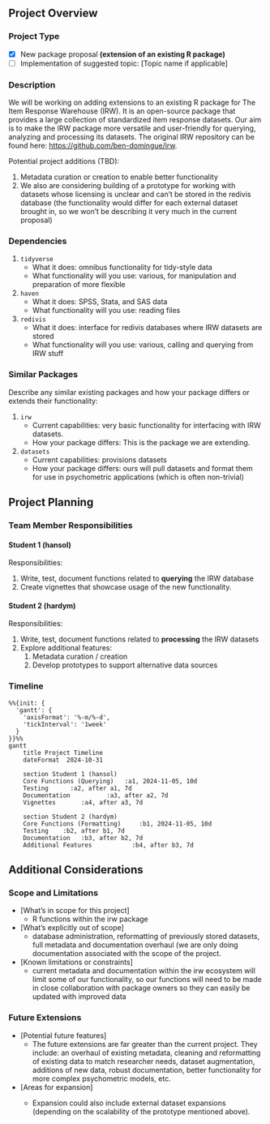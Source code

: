 ## Project Overview

### Project Type

-   [x] New package proposal **(extension of an existing R package)**
-   [ ] Implementation of suggested topic: \[Topic name if applicable\]

### Description

We will be working on adding extensions to an existing R package for The Item Response Warehouse (IRW). It is an open-source package that provides a large collection of standardized item response datasets. Our aim is to make the IRW package more versatile and user-friendly for querying, analyzing and processing its datasets. The original IRW repository can be found here: <https://github.com/ben-domingue/irw>.

Potential project additions (TBD):

1.  Metadata curation or creation to enable better functionality
2.  We also are considering building of a prototype for working with datasets whose licensing is unclear and can’t be stored in the redivis database (the functionality would differ for each external dataset brought in, so we won’t be describing it very much in the current proposal)

### Dependencies

1.  `tidyverse`
    -   What it does: omnibus functionality for tidy-style data
    -   What functionality will you use: various, for manipulation and preparation of more flexible
2.  `haven`
    -   What it does: SPSS, Stata, and SAS data
    -   What functionality will you use: reading files
3.  `redivis`
    -   What it does: interface for redivis databases where IRW datasets are stored
    -   What functionality will you use: various, calling and querying from IRW stuff

### Similar Packages

Describe any similar existing packages and how your package differs or extends their functionality:

1.  `irw`
    -   Current capabilities: very basic functionality for interfacing with IRW datasets.
    -   How your package differs: This is the package we are extending.
2.  `datasets`
    -   Current capabilities: provisions datasets
    -   How your package differs: ours will pull datasets and format them for use in psychometric applications (which is often non-trivial)

## Project Planning

### Team Member Responsibilities

#### Student 1 (hansol)

Responsibilities:

1.  Write, test, document functions related to **querying** the IRW database
2.  Create vignettes that showcase usage of the new functionality.

#### Student 2 (hardym)

Responsibilities:

1.  Write, test, document functions related to **processing** the IRW datasets
2.  Explore additional features:
    1.  Metadata curation / creation 
    2.  Develop prototypes to support alternative data sources

### Timeline

```mermaid
%%{init: {
  'gantt': {
    'axisFormat': '%-m/%-d',
    'tickInterval': '1week'
  }
}}%%
gantt
    title Project Timeline
    dateFormat  2024-10-31
    
    section Student 1 (hansol)
    Core Functions (Querying)   :a1, 2024-11-05, 10d
    Testing      :a2, after a1, 7d
    Documentation          :a3, after a2, 7d
    Vignettes       :a4, after a3, 7d
    
    section Student 2 (hardym)
    Core Functions (Formatting)     :b1, 2024-11-05, 10d
    Testing    :b2, after b1, 7d
    Documentation   :b3, after b2, 7d
    Additional Features           :b4, after b3, 7d
```

## Additional Considerations

### Scope and Limitations

-   \[What's in scope for this project\]
    -   R functions within the irw package
-   \[What's explicitly out of scope\]
    -   database administration, reformatting of previously stored datasets, full metadata and documentation overhaul (we are only doing documentation associated with the scope of the project.
-   \[Known limitations or constraints\]
    -   current metadata and documentation within the irw ecosystem will limit some of our functionality, so our functions will need to be made in close collaboration with package owners so they can easily be updated with improved data

### Future Extensions

-   \[Potential future features\]
    -   The future extensions are far greater than the current project. They include: an overhaul of existing metadata, cleaning and reformatting of existing data to match researcher needs, dataset augmentation, additions of new data, robust documentation, better functionality for more complex psychometric models, etc.
-   \[Areas for expansion\]
    -   Expansion could also include external dataset expansions (depending on the scalability of the prototype mentioned above).

        \
